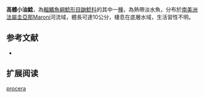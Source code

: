 {{Speciesbox
| name = 高體小油鯰
| image = 
| image_width = 250px
| status = NE
| status_system = IUCN3.1
| genus = Pimelodella
| species = procera
| authority = [[Mees|Mees]], 1983
| synonyms = 
}}

'''高體小油鯰'''，為[[輻鰭魚綱|輻鰭魚綱]][[鯰形目|鯰形目]][[鼬鯰科|鼬鯰科]]的其中一[[種|種]]，為熱帶淡水魚，分布於[[南美洲|南美洲]][[法屬圭亞那|法屬圭亞那]]Maroni河流域，體長可達10公分，棲息在底層水域，生活習性不明。

==参考文献==
*{{FishBase_species|genus=Pimelodella|species=procera|year=2015|month=7}}

== 扩展阅读 ==
{{refbegin}}
{{wikispecies-inline|Pimelodella procera|高體小油鯰}}
{{refend}}
{{Taxonbar|from=Q5597343}}

[[Category:小油鯰屬|procera]]
